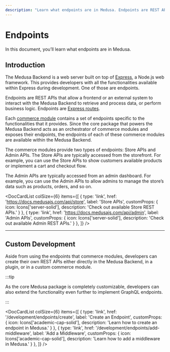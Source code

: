 ---
description: "Learn what endpoints are in Medusa. Endpoints are REST APIs that allow a frontend or external system to interact with the Backend."
---


# Endpoints

In this document, you’ll learn what endpoints are in Medusa.

## Introduction

The Medusa Backend is a web server built on top of [Express](https://expressjs.com/), a Node.js web framework. This provides developers with all the functionalities available within Express during development. One of those are endpoints.

Endpoints are REST APIs that allow a frontend or an external system to interact with the Medusa Backend to retrieve and process data, or perform business logic. Endpoints are [Express routes](https://expressjs.com/en/starter/basic-routing.html).

Each [commerce module](../../modules/overview.mdx) contains a set of endpoints specific to the functionalities that it provides. Since the core package that powers the Medusa Backend acts as an orchestrator of commerce modules and exposes their endpoints, the endpoints of each of these commerce modules are available within the Medusa Backend.

The commerce modules provide two types of endpoints: Store APIs and Admin APIs. The Store APIs are typically accessed from the storefront. For example, you can use the Store APIs to show customers available products or implement a cart and checkout flow.

The Admin APIs are typically accessed from an admin dashboard. For example, you can use the Admin APIs to allow admins to manage the store’s data such as products, orders, and so on.

<DocCardList colSize={6} items={[
  {
    type: 'link',
    href: 'https://docs.medusajs.com/api/store',
    label: 'Store APIs',
    customProps: {
      icon: Icons['server-solid'],
      description: 'Check out available Store REST APIs.'
    }
  },
  {
    type: 'link',
    href: 'https://docs.medusajs.com/api/admin',
    label: 'Admin APIs',
    customProps: {
      icon: Icons['server-solid'],
      description: 'Check out available Admin REST APIs.'
    }
  },
]} />

---

## Custom Development

Aside from using the endpoints that commerce modules, developers can create their own REST APIs either directly in the Medusa Backend, in a plugin, or in a custom commerce module.

:::tip

As the core Medusa package is completely customizable, developers can also extend the functionality even further to implement GraphQL endpoints.

:::

<DocCardList colSize={6} items={[
  {
    type: 'link',
    href: '/development/endpoints/create',
    label: 'Create an Endpoint',
    customProps: {
      icon: Icons['academic-cap-solid'],
      description: 'Learn how to create an endpoint in Medusa.'
    }
  },
  {
    type: 'link',
    href: '/development/endpoints/add-middleware',
    label: 'Add a Middleware',
    customProps: {
      icon: Icons['academic-cap-solid'],
      description: 'Learn how to add a middleware in Medusa.'
    }
  },
]} />